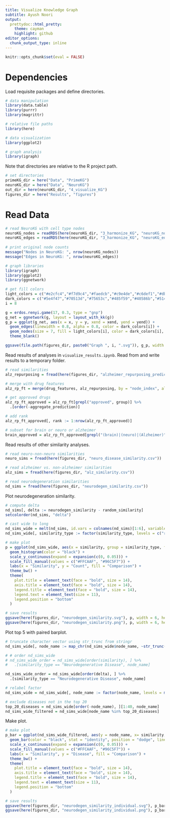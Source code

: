 ```yaml
---
title: Visualize Knowledge Graph
subtitle: Ayush Noori
output:
  prettydoc::html_pretty:
    theme: cayman
    highlight: github
editor_options: 
  chunk_output_type: inline
---
```


```r
knitr::opts_chunk$set(eval = FALSE)
```

# Dependencies

Load requisite packages and define directories.

```r
# data manipulation
library(data.table)
library(purrr)
library(magrittr)

# relative file paths
library(here)

# data visualization
library(ggplot2)

# graph analysis
library(igraph)
```

Note that directories are relative to the R project path.

```r
# set directories
primeKG_dir = here("Data", "PrimeKG")
neuroKG_dir = here("Data", "NeuroKG")
out_dir = here(neuroKG_dir, "4_visualize_KG")
figures_dir = here("Results", "figures")
```

# Read Data

```r
# read NeuroKG with cell type nodes
neuroKG_nodes = readRDS(here(neuroKG_dir, "3_harmonize_KG", "neuroKG_nodes.RDS"))
neuroKG_edges = readRDS(here(neuroKG_dir, "3_harmonize_KG", "neuroKG_edges.RDS"))
 
# print original node counts
message("Nodes in NeuroKG: ", nrow(neuroKG_nodes))
message("Edges in NeuroKG: ", nrow(neuroKG_edges))
```

```r
# graph libraries
library(igraph)
library(ggplot2)
library(ggnetwork)

# get fill colors
light_colors = c("#e2cfc4","#f7d9c4","#faedcb","#c9e4de","#c6def1","#dbcdf0","#f2c6de","#f9c6c9")
dark_colors = c("#5e4f47","#70513d","#75653c","#485f59","#40586b","#514469","#6d3e57","#753a40")
i = 8

g = erdos.renyi.game(17, 0.3, type = "gnp")
g_net = ggnetwork(g, layout = layout_with_kk(g))
g_p = ggplot(g_net, aes(x = x, y = y, xend = xend, yend = yend)) +
  geom_edges(linewidth = 0.8, alpha = 0.8, color = dark_colors[i]) + 
  geom_nodes(size = 7, fill = light_colors[i], color = dark_colors[i], shape = 21, stroke = 1) +
  theme_blank()

ggsave(file.path(figures_dir, paste0("Graph ", i, ".svg")), g_p, width = 3, height = 3)
```

Read results of analyses in `visualize_results.ipynb`. Read from and write results to a temporary folder.

```r

# read similarities
alz_repurposing = fread(here(figures_dir, "alzheimer_repurposing_predictions.csv"))

# merge with drug features
alz_rp_ft = merge(drug_features, alz_repurposing, by = "node_index", all = T)

# get approved drugs
alz_rp_ft_approved = alz_rp_ft[grepl("approved", group)] %>%
  .[order(-aggregate_prediction)]

# add rank
alz_rp_ft_approved[, rank := 1:nrow(alz_rp_ft_approved)]

# subset for brain or neuro or alzheimer
brain_approved = alz_rp_ft_approved[grepl("(brain)|(neuro)|(Alzheimer)", mechanism_of_action)]

```

Read results of other similarity analyses.

```r
# read neuro-non-neuro similarities
neuro_sims = fread(here(figures_dir, "neuro_disease_similarity.csv"))

# read alzheimer vs. non-alzheimer similarities
alz_sims = fread(here(figures_dir, "alz_similarity.csv"))

# read neurodegeneration similarities
nd_sims = fread(here(figures_dir, "neurodegen_similarity.csv"))
```

Plot neurodegeneration similarity.

```r
# compute delta
nd_sims[, delta := neurodegen_similarity - random_similarity]
setcolorder(nd_sims, "delta")

# cast wide to long
nd_sims_wide = melt(nd_sims, id.vars = colnames(nd_sims)[1:6], variable.name = "similarity_type", value.name = "similarity")
nd_sims_wide[, similarity_type := factor(similarity_type, levels = c("random_similarity", "neurodegen_similarity"), labels = c("Random Disease", "Neurodegenerative Disease"))]

# make plot
p = ggplot(nd_sims_wide, aes(x = similarity, group = similarity_type, fill = similarity_type)) +
  geom_histogram(color = "black") +
  scale_y_continuous(expand = expansion(c(0, 0.05))) +
  scale_fill_manual(values = c("#FFCAAF", "#96C5F7")) +
  labs(x = "Similarity", y = "Count", fill = "Comparison") +
  theme_bw() +
  theme(
    plot.title = element_text(face = "bold", size = 14),
    axis.title = element_text(face = "bold", size = 14),
    legend.title = element_text(face = "bold", size = 14),
    legend.text = element_text(size = 11),
    legend.position = "bottom"
  )

# save results
ggsave(here(figures_dir, "neurodegen_similarity.svg"), p, width = 6, height = 4)
ggsave(here(figures_dir, "neurodegen_similarity.png"), p, width = 6, height = 4, dpi = 900)
```

Plot top 5 with paired barplot.

```r
# truncate character vector using str_trunc from stringr
nd_sims_wide[, node_name := map_chr(nd_sims_wide$node_name, ~str_trunc(.x, width = 50))]

# # order nd_sims_wide
# nd_sims_wide_order = nd_sims_wide[order(similarity), ] %>% 
#   .[similarity_type == "Neurodegenerative Disease", node_name]

nd_sims_wide_order = nd_sims_wide[order(delta), ] %>%
  .[similarity_type == "Neurodegenerative Disease", node_name]

# relabel factor
nd_sims_wide = nd_sims_wide[, node_name := factor(node_name, levels = make.unique(nd_sims_wide_order), labels = nd_sims_wide_order)]

# exclude diseases not in the top 20
top_20_diseases = nd_sims_wide[order(-node_name), ][1:40, node_name]
nd_sims_wide_filtered = nd_sims_wide[node_name %in% top_20_diseases]
```

Make plot.

```r
# make plot
p_bar = ggplot(nd_sims_wide_filtered, aes(y = node_name, x= similarity, group = similarity_type, fill = similarity_type)) +
  geom_bar(color = "black", stat = "identity", position = "dodge", linewidth = 0.2) +
  scale_x_continuous(expand = expansion(c(0, 0.05))) +
  scale_fill_manual(values = c("#FFCAAF", "#96C5F7")) +
  labs(x = "Similarity", y = "Disease", fill = "Comparison") +
  theme_bw() +
  theme(
    plot.title = element_text(face = "bold", size = 14),
    axis.title = element_text(face = "bold", size = 14),
    legend.title = element_text(face = "bold", size = 14),
    legend.text = element_text(size = 11),
    legend.position = "bottom"
  )

# save results
ggsave(here(figures_dir, "neurodegen_similarity_individual.svg"), p_bar, width = 6, height = 6)
ggsave(here(figures_dir, "neurodegen_similarity_individual.png"), p_bar, width = 6, height = 6, dpi = 900)
```
